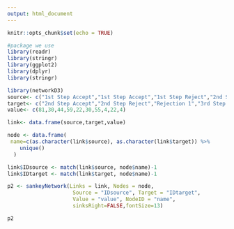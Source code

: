 ```yaml
---
output: html_document
---
```


```r
knitr::opts_chunk$set(echo = TRUE)
```

```r
#package we use
library(readr)
library(stringr)
library(ggplot2)
library(dplyr)
library(stringr)
```

 
```r
library(networkD3)
source<- c("1st Step Accept","1st Step Accept","1st Step Reject","2nd Step Accept","2nd Step Accept","2nd Step Reject","3rd Step Accept","3rd Step Accept","3rd Step Reject","4th Step Reject")
target<- c("2nd Step Accept","2nd Step Reject","Rejection 1","3rd Step Accept","3rd Step Reject","Rejection 2","4th Step Accept","4th Step Reject","Rejection 3","Rejection 4")
value<- c(81,30,44,59,22,30,55,4,22,4)

link<- data.frame(source,target,value)

node <- data.frame(
 name=c(as.character(link$source), as.character(link$target)) %>% 
    unique()
  )

link$IDsource <- match(link$source, node$name)-1 
link$IDtarget <- match(link$target, node$name)-1

p2 <- sankeyNetwork(Links = link, Nodes = node,
                     Source = "IDsource", Target = "IDtarget",
                     Value = "value", NodeID = "name", 
                     sinksRight=FALSE,fontSize=13)

p2 
```


